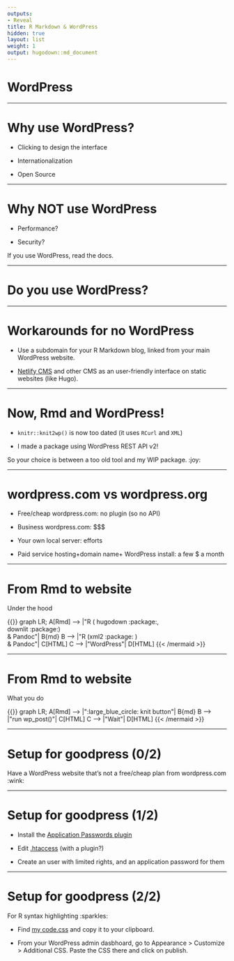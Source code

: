 ```yaml
---
outputs:
- Reveal
title: R Markdown & WordPress
hidden: true
layout: list
weight: 1
output: hugodown::md_document
---
```


# WordPress

---

# Why use WordPress?

* Clicking to design the interface

* Internationalization

* Open Source

---

# Why NOT use WordPress

* Performance? 

* Security?

If you use WordPress, read the docs.

---

# Do you use WordPress?

---

# Workarounds for no WordPress

* Use a subdomain for your R Markdown blog, linked from your main WordPress website.

* [Netlify CMS](https://www.netlifycms.org/) and other CMS as an user-friendly interface on static websites (like Hugo).

---

# Now, Rmd and WordPress!

* `knitr::knit2wp()` is now too dated (it uses `RCurl` and `XML`)

* I made a package using WordPress REST API v2!

So your choice is between a too old tool and my WIP package. :joy:

---

# wordpress.com vs wordpress.org

* Free/cheap wordpress.com: no plugin (so no API)

* Business wordpress.com: $$$

* Your own local server: efforts

* Paid service hosting+domain name+ WordPress install: a few $ a month

---

# From Rmd to website

Under the hood

```{=html}
{{<mermaid align="left">}}
graph LR;
    A[Rmd] --> |"R ( hugodown :package:, </br> downlit :package:) </br> & Pandoc"| B{md}
    B --> |"R (xml2 :package: ) </br> & Pandoc"| C[HTML]
    C --> |"WordPress"| D[HTML]
{{< /mermaid >}}
```


---

# From Rmd to website

What you do

```{=html}
{{<mermaid align="left">}}
graph LR;
    A[Rmd] --> |":large_blue_circle: knit button"| B{md}
    B --> |"run wp_post()"| C[HTML]
    C --> |"Wait"| D[HTML]
{{< /mermaid >}}
```


---

# Setup for goodpress (0/2)

Have a WordPress website that's not a free/cheap plan from wordpress.com :wink:

---

# Setup for goodpress (1/2)

* Install the [Application Passwords plugin](https://wordpress.org/plugins/application-passwords/)

* Edit [.htaccess](https://github.com/WordPress/application-passwords/wiki/Basic-Authorization-Header----Missing) (with a plugin?)

* Create an user with limited rights, and an application password for them

---

# Setup for goodpress (2/2)

For R syntax highlighting :sparkles:

* Find [my code.css](https://github.com/maelle/goodpress/blob/main/inst/css/code.css) and copy it to your clipboard.

* From your WordPress admin dasbhoard, go to Appearance > Customize > Additional CSS. Paste the CSS there and click on publish.